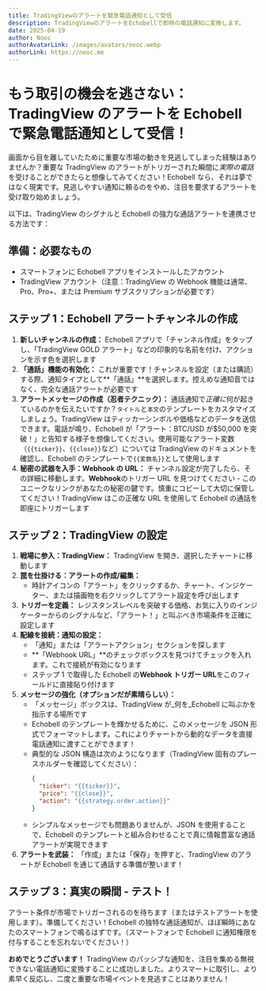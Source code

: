 ```yaml
---
title: TradingViewのアラートを緊急電話通知として受信
description: TradingViewのアラートをEchobellで即時の電話通知に変換します。
date: 2025-04-19
author: Nooc
authorAvatarLink: /images/avatars/nooc.webp
authorLink: https://nooc.me
---
```


# もう取引の機会を逃さない：TradingView のアラートを Echobell で緊急電話通知として受信！

画面から目を離していたために重要な市場の動きを見逃してしまった経験はありませんか？重要な TradingView のアラートがトリガーされた瞬間に*実際の電話*を受けることができたらと想像してみてください！Echobell なら、それは夢ではなく現実です。見逃しやすい通知に頼るのをやめ、注目を要求するアラートを受け取り始めましょう。

以下は、TradingView のシグナルと Echobell の強力な通話アラートを連携させる方法です：

## 準備：必要なもの

- スマートフォンに Echobell アプリをインストールしたアカウント
- TradingView アカウント（注意：TradingView の Webhook 機能は通常、Pro、Pro+、または Premium サブスクリプションが必要です）

## ステップ 1：Echobell アラートチャンネルの作成

1. **新しいチャンネルの作成：** Echobell アプリで「チャンネル作成」をタップし、「TradingView GOLD アラート」などの印象的な名前を付け、アクションを示す色を選択します
2. **「通話」機能の有効化：** これが重要です！チャンネルを設定（または購読）する際、通知タイプとして**「通話」**を選択します。控えめな通知音ではなく、完全な通話アラートが必要です
3. **アラートメッセージの作成（忍者テクニック）：** 通話通知で*正確に*何が起きているのかを伝えたいですか？`タイトル`と`本文`のテンプレートをカスタマイズしましょう。TradingView はティッカーシンボルや価格などのデータを送信できます。電話が鳴り、Echobell が「アラート：BTC/USD が$50,000 を突破！」と告知する様子を想像してください。使用可能なアラート変数（`{{ticker}}`、`{{close}}`など）については TradingView のドキュメントを確認し、Echobell のテンプレートで`{{変数名}}`として使用します
4. **秘密の武器を入手：Webhook の URL：** チャンネル設定が完了したら、その詳細に移動します。**Webhook**のトリガー URL を見つけてください - このユニークなリンクがあなたの秘密の鍵です。慎重にコピーして大切に保管してください！TradingView はこの正確な URL を使用して Echobell の通話を即座にトリガーします

## ステップ 2：TradingView の設定

1. **戦場に参入：TradingView：** TradingView を開き、選択したチャートに移動します
2. **罠を仕掛ける：アラートの作成/編集：**
   - 時計アイコンの「アラート」をクリックするか、チャート、インジケーター、または描画物を右クリックしてアラート設定を呼び出します
3. **トリガーを定義：** レジスタンスレベルを突破する価格、お気に入りのインジケーターからのシグナルなど、「アラート！」と叫ぶべき市場条件を正確に設定します
4. **配線を接続：通知の設定：**
   - 「通知」または「アラートアクション」セクションを探します
   - **「Webhook URL」**のチェックボックスを見つけてチェックを入れます。これで接続が有効になります
   - ステップ 1 で取得した Echobell の**Webhook トリガー URL**をこのフィールドに直接貼り付けます
5. **メッセージの強化（オプションだが素晴らしい）：**
   - 「メッセージ」ボックスは、TradingView が\_何を\_Echobell に叫ぶかを指示する場所です
   - Echobell のテンプレートを輝かせるために、このメッセージを JSON 形式でフォーマットします。これによりチャートから動的なデータを直接電話通知に渡すことができます！
   - 典型的な JSON 構造は次のようになります（TradingView 固有のプレースホルダーを確認してください）：
     ```json
     {
       "ticker": "{{ticker}}",
       "price": "{{close}}",
       "action": "{{strategy.order.action}}"
     }
     ```
   - シンプルなメッセージでも問題ありませんが、JSON を使用することで、Echobell のテンプレートと組み合わせることで真に情報豊富な通話アラートが実現できます
6. **アラートを武装：** 「作成」または「保存」を押すと、TradingView のアラートが Echobell を通じて通話する準備が整います！

## ステップ 3：真実の瞬間 - テスト！

アラート条件が市場でトリガーされるのを待ちます（またはテストアラートを使用します）。準備してください！Echobell の独特な通話通知が、ほぼ瞬時にあなたのスマートフォンで鳴るはずです。（スマートフォンで Echobell に通知権限を付与することを忘れないでください！）

**おめでとうございます！** TradingView のパッシブな通知を、注目を集める無視できない電話通知に変換することに成功しました。よりスマートに取引し、より素早く反応し、二度と重要な市場イベントを見逃すことはありません！
